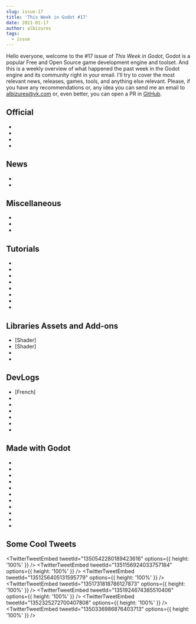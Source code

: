 ```yaml
---
slug: issue-17
title: 'This Week in Godot #17'
date: 2021-01-17
author: albizures
tags:
  - issue
---
```



Hello everyone, welcome to the #17 issue of _This Week in Godot_, Godot is a popular Free and Open Source game development engine and toolset. And this is a weekly overview of what happened the past week in the Godot engine and its community right in your email. I'll try to cover the most relevant news, releases, games, tools, and anything else relevant. Please, if you have any recommendations or, any idea you can send me an email to albizures@vk.com or, even better, you can open a PR in [GitHub](https://github.com/albizures/ThisWeekInGodot).

## Official

- <PostLink
  	type="article"
  	label="Dev snapshot: Godot 3.2.4 beta 6"
  	link="https://godotengine.org/article/dev-snapshot-godot-3-2-4-beta-6"
  />
- <PostLink
  	type="article"
  	label="Announcing the new community map for user groups"
  	link="https://godotengine.org/article/announcing-new-community-map-user-groups"
  />
- <PostLink
  	type="article"
  	label="Godot Showcase - Resolutiion developer Monolith of Minds talks about their experience"
  	link="https://godotengine.org/article/godot-showcase-monolith-of-minds-resolutiion"
  />
- <PostLink
  	type="youtube"
  	label="GodotCon Online 2021"
  	link="https://www.youtube.com/watch?v=bjuUtddnUok"
  />

## News

- <PostLink
  	label="Gotm.io Jam #1 ($80 Prizes)"
  	link="https://itch.io/jam/gotm-jam-1"
  />
- <PostLink
  	label="GodotCon 2021 - Free Godot Online Developer Conference"
  	link="https://www.youtube.com/watch?v=x7zHj051OSw"
  />

## Miscellaneous

- <PostLink
  	type="article"
  	label="Developing a game while learning the Godot game engine"
  	link="https://indiewatch.net/2021/01/21/developing-a-game-while-learning-the-godot-game-engine/"
  />
- <PostLink
  	type="youtube"
  	label="Top 5 Weekly Games [E07] - Gotm.io"
  	link="https://www.youtube.com/watch?v=RNoxG0b4QFo"
  />
- <PostLink
  	label="Godotes #5 - Game Jams (Part 2)"
  	link="https://godotes.com/issues/godotes-5/"
  />

## Tutorials

- <PostLink
  	type="youtube"
  	label="Websockets Godot 3 Tutorial - Ready to use Client Example for your multiplayer game!"
  	link="https://www.youtube.com/watch?v=_tonScnpjGQ"
  />
- <PostLink
  	source="https://github.com/HackTrout/2DPlatformer"
  	label="Tutorial for creating a tight controlling 2D platformer"
  	link="https://www.reddit.com/r/godot/comments/l17tw6/tutorial_for_creating_a_tight_controlling_2d/"
  />
- <PostLink
  	type="youtube"
  	label="Making a Simple Terrain in Godot"
  	link="https://www.youtube.com/watch?v=Af1f2JPvSIs"
  />
- <PostLink
  	type="youtube"
  	source="https://github.com/EricWRogers/GodotAccurateBulletPhysicsTutorial"
  	label="Realistic bullet physics in Godot!"
  	link="https://www.youtube.com/watch?v=2dnXZqeQUuk"
  />
- <PostLink
  	type="youtube"
  	label="Exporting From Godot Engine"
  	link="https://www.youtube.com/watch?v=3hF5SWjGA8A"
  />
- <PostLink
  	type="youtube"
  	label="Godot Engine - Collision Layer and Mask"
  	link="https://www.youtube.com/watch?v=c59PHMLrCj8"
  />
- <PostLink
  	type="youtube"
  	label="Godot Multiplayer Tutorial - Server-Side Collision Detection | Godot Dedicated Server #18"
  	link="https://www.youtube.com/watch?v=dpb-t6E7iEM"
  />
- <PostLink
  	type="youtube"
  	label="Xbox controller auto-detection in 5 minutes! Godot 3.2 Tutorial"
  	link="https://www.youtube.com/watch?v=Ox1kMM0qcTk"
  />

## Libraries Assets and Add-ons

- [Shader] <PostLink label="2D waterfall" link="https://godotshaders.com/shader/2d-waterfall/" />
- [Shader] <PostLink label="Brick/tiled wall" link="https://godotshaders.com/shader/brick-wall/" />
- <PostLink
  	source="https://github.com/hiulit/Godot-3-2D-Day-Night-Cycle"
  	label="Godot 3 2D Day/Night Cycle"
  	link="https://github.com/hiulit/Godot-3-2D-Day-Night-Cycle"
  />
- <PostLink
  	label="20 NEW OPEN SOURCE PROJECTS"
  	link="https://www.gdquest.com/news/2021/01/20-new-open-source-projects/"
  />

## DevLogs

- [French] <PostLink
    type="youtube"
    label="Godot devlog : Navigation Follow"
    link="https://www.youtube.com/watch?v=eC7_as5G6N4"
  />
- <PostLink
  	type="article"
  	label="Devlog: This Week on Moonshot #2"
  	link="https://store.steampowered.com/news/app/1492610/view/4816004515027404643"
  />
- <PostLink
  	type="youtube"
  	label="Biomes & Clouds - Godot Indie Game Devlog #3"
  	link="https://www.youtube.com/watch?v=3m9fPMkxSQs"
  />
- <PostLink
  	type="youtube"
  	label="I'm Starting A New Game!? | 1bit Metroidvania Devlog #1"
  	link="https://www.youtube.com/watch?v=TZl59AUXIGg"
  />
- <PostLink
  	type="youtube"
  	label="Adding Procgen and a Minimap to my Indie Game - Demonlocke Devlog"
  	link="https://www.youtube.com/watch?v=XjtXwj7DzHs"
  />
- <PostLink
  	type="youtube"
  	label="Enemies, new area, new characters - Far Star Game Devlog #6"
  	link="https://www.youtube.com/watch?v=7cN4nbV-4-g"
  />
- <PostLink
  	type="youtube"
  	label="One Month of Progress on My game in 4 Minutes with Memes | The Untitled Game Devlog 2"
  	link="https://www.youtube.com/watch?v=Sn9j-RDfD5k"
  />

## Made with Godot

- <PostLink
  	label="Swipe Dungeon"
  	link="https://play.google.com/store/apps/details?id=com.nl.dungeonsdaggers"
  />
- <PostLink
  	label="The Adventure of NAYU"
  	link="https://store.steampowered.com/app/1476340/The_Adventure_of_NAYU/"
  />
- <PostLink
  	source="https://github.com/NangiDev/GDSerCommPlugin"
  	label="Finally managed to communicate between Godot and an Arduino"
  	link="https://www.reddit.com/r/godot/comments/l0x2st/finally_managed_to_communicate_between_godot_and/"
  />
- <PostLink
  	source="https://github.com/ClarkThyLord/Voxel-Core/tree/master/examples/ProceduralWorld"
  	label="I made an example of procedural world generation with my Voxel-Core plugin."
  	link="https://www.reddit.com/r/godot/comments/kyiqif/i_made_an_example_of_procedural_world_generation/"
  />
- <PostLink
  	label="ΔV: Rings of Saturn"
  	link="https://koder.itch.io/dv-rings-of-saturn"
  />
- <PostLink
  	label="Liminal Ranger: A first person platformer"
  	link="https://yatoimtop.itch.io/liminal-ranger"
  />
- <PostLink
  	label="RANZ FURY"
  	link="https://picster.itch.io/franzfury"
  />
- <PostLink
  	label="Scrabdackle: a scribbly hand-drawn game about exploring a large inter-connected world"
  	link="https://jakefriend.itch.io/scrabdackle"
  />
- <PostLink
  	label="Clean Those Kids"
  	link="https://bakkerjoeri.itch.io/clean-those-kids"
  />
- <PostLink
  	label="Echo Papa 607: a Space Invaders clone"
  	link="https://jp00p.itch.io/echo-papa-607"
  />
- <PostLink
  	label="Hack Grid: a hacking-theme puzzle game"
  	link="https://daisy-games.itch.io/hackgrid"
  />

## Some Cool Tweets

<TwitterTweetEmbed
	tweetId="1350542280189423616"
	options={{ height: '100%' }}
/>
<TwitterTweetEmbed
	tweetId="1351156924033757184"
	options={{ height: '100%' }}
/>
<TwitterTweetEmbed
	tweetId="1351256405131595779"
	options={{ height: '100%' }}
/>
<TwitterTweetEmbed
	tweetId="1351731818786127873"
	options={{ height: '100%' }}
/>
<TwitterTweetEmbed
	tweetId="1351924674385510406"
	options={{ height: '100%' }}
/>
<TwitterTweetEmbed
	tweetId="1352325272700407808"
	options={{ height: '100%' }}
/>
<TwitterTweetEmbed
	tweetId="1350336986876403713"
	options={{ height: '100%' }}
/>
